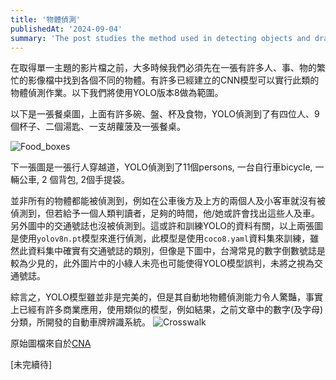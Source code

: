 ```yaml
---
title: '物體偵測'
publishedAt: '2024-09-04'
summary: 'The post studies the method used in detecting objects and drawing bounding boxes around them.'
---
```


在取得單一主題的影片檔之前，大多時候我們必須先在一張有許多人、事、物的繁忙的影像檔中找到各個不同的物體。有許多已經建立的CNN模型可以實行此類的物體偵測作業。以下我們將使用YOLO版本8做為範圍。

以下是一張餐桌圖，上面有許多碗、盤、杯及食物，YOLO偵測到了有四位人、9個杯子、二個湯匙、一支胡蘿菠及一張餐桌。

![Food_boxes](/food_with_boxes.jpg)

下一張圖是一張行人穿越道，YOLO偵測到了11個persons, 一台自行車bicycle, 一輛公車, 2 個背包, 2個手提袋。

並非所有的物體都能被偵測到，例如在公車後方及上方的兩個人及小客車就沒有被偵測到，但若給予一個人類判讀者，足夠的時間，他/她或許會找出這些人及車。另外圖中的交通號誌也沒被偵測到。這或許和訓練YOLO的資料有關，以上兩張圖是使用`yolov8n.pt`模型來進行偵測，此模型是使用`coco8.yaml`資料集來訓練，雖然此資料集中確實有交通號誌的類別，但像是下圖中，台灣常見的數字倒數號誌是較為少見的，此外圖片中的小綠人未亮也可能使得YOLO模型誤判，未將之視為交通號誌。

綜言之，YOLO模型雖並非是完美的，但是其自動地物體偵測能力令人驚豔，事實上已經有許多商業應用，使用類似的模型，例如結果，之前文章中的數字(及字母)分類，所開發的自動車牌辨識系統。
![Crosswalk](/crosswalk_box.jpg)

原始圖檔來自於[CNA](https://www.taipeitimes.com/News/feat/archives/2022/08/06/2003783058)

[未完續待]
